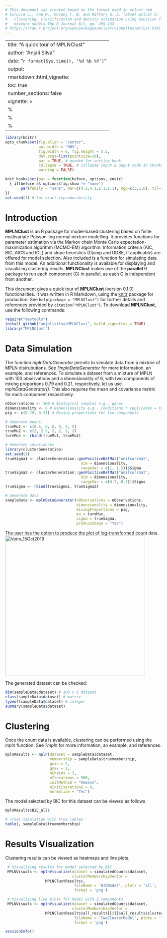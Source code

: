 ```yaml
---
# This document was created based on the format used in mclust.rmd 
# Scrucca L., Fop M., Murphy T. B. and Raftery A. E. (2016) mclust 5:
#   clustering, classification and density estimation using Gaussian finite
#   mixture models The R Journal 8/1, pp. 205-233
# https://cran.r-project.org/web/packages/mclust/vignettes/mclust.html
--- 
```


---
title: "A quick tour of MPLNClust"
author: "Anjali Silva"
date: "`r format(Sys.time(), '%d %b %Y')`"
output: 
  rmarkdown::html_vignette:
    toc: true
    number_sections: false
vignette: >
  %\VignetteIndexEntry{A quick tour of MPLNClust}
  %\VignetteEngine{knitr::rmarkdown}
  %\VignetteEncoding{UTF-8}
---

```r
library(knitr)
opts_chunk$set(fig.align = "center", 
               out.width = "90%",
               fig.width = 6, fig.height = 5.5,
               dev.args=list(pointsize=10),
               par = TRUE, # needed for setting hook 
               collapse = TRUE, # collapse input & ouput code in chunks
               warning = FALSE)

knit_hooks$set(par = function(before, options, envir)
  { if(before && options$fig.show != "none") 
       par(family = "sans", mar=c(4.1,4.1,1.1,1.1), mgp=c(3,1,0), tcl=-0.5)
})
set.seed(1) # for exact reproducibility
```
       
# Introduction

**MPLNClust** is an R package for model-based clustering based on finite multivariate Poisson-log normal mixture modelling. It provides functions for parameter estimation via the Markov chain Monte Carlo expectation-maximization algorithm (MCMC-EM) algorithm. Information criteria (AIC, BIC, AIC3 and ICL) and slope heuristics (Djump and DDSE, if applicable) are offered for model selection. Also included is a function for simulating data from this model. An additional functionality is available for displaying and visualizing clustering results. **MPLNClust** makes use of the **parallel** R package to run each component (G) in parallel, as each G is independent from another. 

This document gives a quick tour of **MPLNClust** (version 0.1.0) functionalities. It was written in R Markdown, using the [knitr](https://cran.r-project.org/package=knitr) package for production. 
See `help(package = "MPLNClust")` for further details and references provided by `citation("MPLNClust")`. To download **MPLNClust**, use the following commands:

``` r
require("devtools")
install_github("anjalisilva/MPLNClust", build_vignettes = TRUE)
library("MPLNClust")
```

# Data Simulation

The function *mplnDataGenerator* permits to simulate data from a mixture of MPLN distrubutions. See *?mplnDataGenerator* for more information, an example, and references. To simulate a dataset from a mixture of MPLN with 100 observations and a dimensionality of 6, with two components of mixing proportions 0.79 and 0.21, respectively, let us use *mplnDataGenerator()*. This also requires the mean and covariance matrix for each component respectively. 

``` r
nObservations <- 100 # Biological samples e.g., genes
dimensionality <- 6 # Dimensionality e.g., conditions * replicates = total samples 
pig <- c(0.79, 0.21) # Mixing proportions for two components

# Generate means
trueMu1 <- c(6.5, 6, 6, 5, 5, 5)  
trueMu2 <- c(2, 2.5, 2, 2, 2, 2) 
tureMus <- rbind(trueMu1, trueMu2)

# Generate covariances
library(clusterGeneration)
set.seed(1)
trueSigma1 <- clusterGeneration::genPositiveDefMat("unifcorrmat", 
                                  dim = dimensionality, 
                                  rangeVar = c(1, 1.5))$Sigma
trueSigma2 <- clusterGeneration::genPositiveDefMat("unifcorrmat", 
                                  dim = dimensionality, 
                                  rangeVar = c(0.7, 0.7))$Sigma
trueSigma <- rbind(trueSigma1, trueSigma2)

# Generate data 
sampleData <- mplnDataGenerator(nObservations = nObservations,
                                dimensionality = dimensionality,
                                mixingProportions = pig,
                                mu = tureMus,
                                sigma = trueSigma,
                                produceImage = "Yes")

```
The user has the option to produce the plot of log-transformed count data. <img src="PairsPlot.png" alt="Venn_15Oct2019" width="450"/>

The generated dataset can be checked:
``` r
dim(sampleData$dataset) # 100 x 6 dataset
class(sampleData$dataset) # matrix
typeof(sampleData$dataset) # integer
summary(sampleData$dataset)
```

# Clustering

Once the count data is available, clustering can be performed using the *mpln* function. See *?mpln* for more information, an example, and references.

``` r
mplnResults <- mpln(dataset = sampleData$dataset,
                    membership = sampleData$truemembership,
                    gmin = 2,
                    gmax = 2,
                    nChains = 3,
                    nIterations = 500,
                    initMethod = "kmeans",
                    nInitIterations = 0,
                    normalize = "Yes")
```

The model selected by BIC for this dataset can be viewed as follows.

``` r
mplnResults$BIC_all$

# cross tabulation with true lables
table(, sampleData$truemembership)
```

# Results Visualization

Clustering results can be viewed as heatmaps and line plots.

``` r
 # Visualizing results for model selected by BIC
 MPLNVisuals <- mplnVisualize(dataset = simulatedCounts$dataset,
                              clusterMembershipVector =
                  MPLNClustResults$,
                               fileName = 'BICModel', plots = 'all',
                               format = 'png')
```

``` r
 # Visualizing line plots for model with 2 components
 MPLNVisuals <- mplnVisualize(dataset = simulatedCounts$dataset,
                              clusterMembershipVector =
                  MPLNClustResults$all_results[[2]]$all_results$clusterlabels,
                               fileName = 'TwoClusterModel', plots = 'line',
                               format = 'png')
```

```r
sessionInfo()
```
